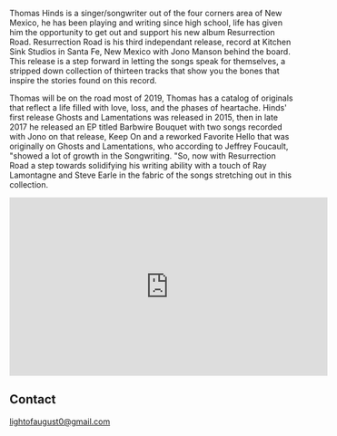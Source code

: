 <Banner />

<Container>
<p>Thomas Hinds is a singer/songwriter out of the four corners area of New Mexico,
he has been playing and writing since high school, life has given him the opportunity
to get out and support his new album Resurrection Road. Resurrection Road is his third
independant release, record at Kitchen Sink Studios in Santa Fe, New Mexico with
Jono Manson behind the board. This release is a step forward in letting the songs speak
for themselves, a stripped down collection of thirteen tracks that show you the bones that
inspire the stories found on this record.</p>
<p>Thomas will be on the road most of 2019, Thomas has a catalog of originals that reflect a life
filled with love, loss, and the phases of heartache. Hinds' first release Ghosts and Lamentations
 was released in 2015, then in late 2017 he released an EP titled Barbwire Bouquet with two songs
recorded with Jono on that release, Keep On and a reworked Favorite Hello that was originally on
Ghosts and Lamentations, who according to Jeffrey Foucault, "showed a lot of growth in the
Songwriting. "So, now with Resurrection Road a step towards solidifying his writing ability with a touch
 of Ray Lamontagne and Steve Earle in the fabric of the songs stretching out in this collection.</p>


<iframe width="560" height="315" src="https://www.youtube.com/embed/yoknmfh9y-4" frameborder="0" allow="accelerometer; autoplay; encrypted-media; gyroscope; picture-in-picture" allowfullscreen></iframe>


<Releases releases={props.releases} />

<Shows shows={props.shows} />

## Contact

<!--
  The `id="contact"` attribute below is for creating internal anchor link.
  You can remove/change it, but make sure you edit the corresponding link
  in src/gatsby-theme-musician/config/navigation.yml
  See: https://learn.freecodecamp.org/responsive-web-design/basic-html-and-html5/link-to-internal-sections-of-a-page-with-anchor-elements/
-->

<div id="contact" className="text-center">
<a href = "mailto: lightofaugust0@gmail.com">lightofaugust0@gmail.com</a>

</div>

</Container>
